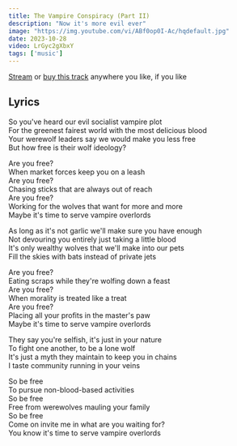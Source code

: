 ```yaml
---
title: The Vampire Conspiracy (Part II)
description: "Now it's more evil ever"
image: "https://img.youtube.com/vi/ABf0op0I-Ac/hqdefault.jpg"
date: 2023-10-28
video: LrGyc2gXbxY
tags: ['music']
---
```


[Stream](https://olifro.st/links) or [buy this track](https://olifrost.bandcamp.com) anywhere you like, if you like 

## Lyrics

So you've heard our evil socialist vampire plot  
For the greenest fairest world with the most delicious blood  
Your werewolf leaders say we would make you less free  
But how free is their wolf ideology?  

Are you free?  
When market forces keep you on a leash  
Are you free?  
Chasing sticks that are always out of reach  
Are you free?  
Working for the wolves that want for more and more  
Maybe it's time to serve vampire overlords  

As long as it's not garlic we'll make sure you have enough  
Not devouring you entirely just taking a little blood  
It's only wealthy wolves that we'll make into our pets  
Fill the skies with bats instead of private jets  

Are you free?  
Eating scraps while they're wolfing down a feast  
Are you free?  
When morality is treated like a treat  
Are you free?  
Placing all your profits in the master's paw  
Maybe it's time to serve vampire overlords  

They say you're selfish, it's just in your nature  
To fight one another, to be a lone wolf  
It's just a myth they maintain to keep you in chains  
I taste community running in your veins  

So be free  
To pursue non-blood-based activities  
So be free  
Free from werewolves mauling your family  
So be free  
Come on invite me in what are you waiting for?  
You know it's time to serve vampire overlords  